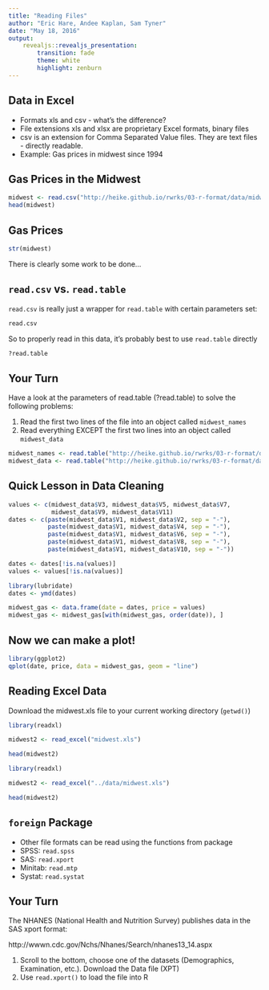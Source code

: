 ```yaml
---
title: "Reading Files"
author: "Eric Hare, Andee Kaplan, Sam Tyner"
date: "May 18, 2016"
output: 
    revealjs::revealjs_presentation:
        transition: fade
        theme: white
        highlight: zenburn
---
```


## Data in Excel

- Formats xls and csv - what's the difference?
- File extensions xls and xlsx are proprietary Excel formats, binary files
- csv is an extension for Comma Separated Value files. They are text files - directly readable.
- Example: Gas prices in midwest since 1994

## Gas Prices in the Midwest

```r
midwest <- read.csv("http://heike.github.io/rwrks/03-r-format/data/midwest.csv")
head(midwest)
```

## Gas Prices

```r
str(midwest)
```

There is clearly some work to be done...

## `read.csv` vs. `read.table`

`read.csv` is really just a wrapper for `read.table` with certain parameters set:

```r
read.csv
```

So to properly read in this data, it's probably best to use `read.table` directly

```r
?read.table
```

## Your Turn {data-background=#527a7a}

Have a look at the parameters of read.table (?read.table) to solve the following problems:

1. Read the first two lines of the file into an object called `midwest_names`
2. Read everything EXCEPT the first two lines into an object called `midwest_data`

```r
midwest_names <- read.table("http://heike.github.io/rwrks/03-r-format/data/midwest.csv", nrows = 2, sep = ",", stringsAsFactors = FALSE)
midwest_data <- read.table("http://heike.github.io/rwrks/03-r-format/data/midwest.csv", skip = 2, sep = ",", stringsAsFactors = FALSE)
```

## Quick Lesson in Data Cleaning

```r
values <- c(midwest_data$V3, midwest_data$V5, midwest_data$V7, 
            midwest_data$V9, midwest_data$V11)
dates <- c(paste(midwest_data$V1, midwest_data$V2, sep = "-"), 
           paste(midwest_data$V1, midwest_data$V4, sep = "-"),
           paste(midwest_data$V1, midwest_data$V6, sep = "-"),
           paste(midwest_data$V1, midwest_data$V8, sep = "-"),
           paste(midwest_data$V1, midwest_data$V10, sep = "-"))

dates <- dates[!is.na(values)]
values <- values[!is.na(values)]

library(lubridate)
dates <- ymd(dates)

midwest_gas <- data.frame(date = dates, price = values)
midwest_gas <- midwest_gas[with(midwest_gas, order(date)), ]
```

## Now we can make a plot!

```r
library(ggplot2)
qplot(date, price, data = midwest_gas, geom = "line")
```

## Reading Excel Data

Download the midwest.xls file to your current working directory (`getwd()`)

```r
library(readxl)

midwest2 <- read_excel("midwest.xls")

head(midwest2)
```

```r
library(readxl)

midwest2 <- read_excel("../data/midwest.xls")

head(midwest2)
```

## `foreign` Package

- Other file formats can be read using the functions from package \texttt{foreign}
- SPSS: `read.spss`
- SAS: `read.xport`
- Minitab: `read.mtp`
- Systat: `read.systat`
 
## Your Turn {data-background=#527a7a}

The NHANES (National Health and Nutrition Survey) publishes data in the SAS xport format:

http://wwwn.cdc.gov/Nchs/Nhanes/Search/nhanes13_14.aspx

1. Scroll to the bottom, choose one of the datasets (Demographics, Examination, etc.). Download the Data file (XPT)
2. Use `read.xport()` to load the file into R
